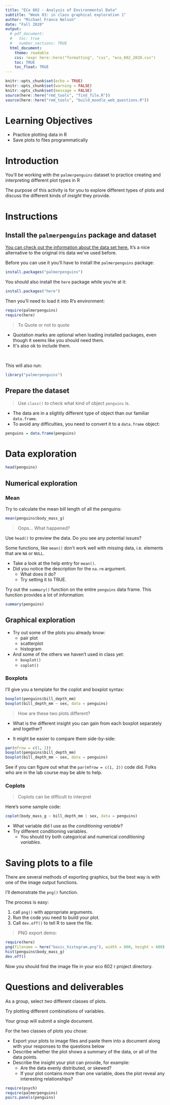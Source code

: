 ```yaml
---
title: "ECo 602 - Analysis of Environmental Data"
subtitle: "Week 03: in class graphical exploration 1"
author: "Michael France Nelson"
date: "Fall 2020"
output:
  # pdf_document:
  #   toc: true
  #   number_sections: TRUE
  html_document:
    theme: readable
    css: !expr here::here("formatting", "css", "eco_602_2020.css")
    toc: TRUE
    toc_float: TRUE
---
```


```r
knitr::opts_chunk$set(echo = TRUE)
knitr::opts_chunk$set(warning = FALSE)
knitr::opts_chunk$set(message = FALSE)
source(here::here("rmd_tools", "find_file.R"))
source(here::here("rmd_tools", "build_moodle_web_questions.R"))

```



# Learning Objectives

- Practice plotting data in R
- Save plots to files programmatically



# Introduction

You'll be working with the `palmerpenguins` dataset to practice creating and interpreting different plot types in R

The purpose of this activity is for you to explore different types of plots and discuss the different kinds of *insight* they provide.




# Instructions

## Install the `palmerpenguins` package and dataset

<a href="https://github.com/allisonhorst/palmerpenguins">You can check out the information about the data set here.</a>  It's a nice alternative to the original iris data we've used before.

Before you can use it you'll have to install the `palmerpenguins` package:

```r
install.packages("palmerpenguins")
```

You should also install the `here` package while you're at it:

```r
install.packages("here")
```



Then you'll need to load it into R's environment:

```r
require(palmerpenguins)
require(here)
```

> To Quote or not to quote

<div class="warn"?> 
<ul>
<li>Quotation marks are optional when loading installed packages, even though it seems like you should need them.</lil>
<li>It's also ok to include them.</li>
</ul>
</div>

<br>

This will also run:
```r
library("palmerpenguins")
```


## Prepare the dataset

> Use `class()` to check what kind of object `penguins` is.

- The data are in a slightly different type of object than our familiar `data.frame`.
- To avoid any difficulties, you need to convert it to a `data.frame` object:

```r
penguins = data.frame(penguins)
```



# Data exploration

```r
head(penguins)
```


## Numerical exploration


### Mean

Try to calculate the mean bill length of all the penguins:

```r
mean(penguins$body_mass_g)
```
> Oops... What happened?

Use `head()` to preview the data.  Do you see any potential issues?

Some functions, like `mean()` don't work well with missing data, i.e. elements that are `NA` or `NULL`.


- Take a look at the help entry for `mean()`.  
- Did you notice the description for the `na.rm` argument. 
  - What does it do?
  - Try setting it to TRUE.

Try out the `summary()` function on the entire `penguins` data frame.  This function provides a lot of information:


```r
summary(penguins)
```


## Graphical exploration


- Try out some of the plots you already know:
  - pair plot
  - scatterplot
  - histogram

- And some of the others we haven't used in class yet:
  - `boxplot()`
  - `coplot()`


### Boxplots

I'll give you a template for the coplot and boxplot syntax:

```r
boxplot(penguins$bill_depth_mm)
boxplot(bill_depth_mm ~ sex, data = penguins)
```

> How are these two plots different?

- What is the different insight you can gain from each boxplot separately and together?


- It might be easier to compare them side-by-side:

```r

par(mfrow = c(1, 2))
boxplot(penguins$bill_depth_mm)
boxplot(bill_depth_mm ~ sex, data = penguins)

```

See if you can figure out what the `par(mfrow = c(1, 2))` code did.  Folks who are in the lab course may be able to help.


### Coplots

> Coplots can be difficult to interpret

Here's some sample code:

```r
coplot(body_mass_g ~ bill_depth_mm | sex, data = penguins)
```

- What variable did I use as the *conditioning variable*?
- Try different conditioning variables. 
  - You should try both categorical and numerical *conditioning variables*.




# Saving plots to a file

There are several methods of exporting graphics, but the best way is with one of the image output functions.

I'll demonstrate the `png()` function.


The process is easy:

1. call `png()` with appropriate arguments. 
1. Run the code you need to build your plot.
1. Call `dev.off()` to tell R to save the file.

> PNG export demo:

```r
require(here)
png(filename = here("basic_histogram.png"), width = 800, height = 600)
hist(penguins$body_mass_g)
dev.off()
```
Now you should find the image file in your eco 602 r project directory.






# Questions and deliverables

As a group, select *two* different classes of plots.

Try plotting different combinations of variables.

Your group will submit a single document.


For the two classes of plots you chose:

- Export your plots to image files and paste them into a document along with your responses to the questions below
- Describe whether the plot shows a summary of the data, or all of the data points.
- Describe the insight your plot can provide, for example:
  - Are the data evenly distributed, or skewed?
  - If your plot contains more than one variable, does the plot reveal any interesting relationships?





```r
require(psych)
require(palmerpenguins)
pairs.panels(penguins)



```







